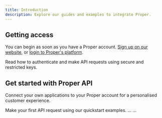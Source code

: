 ```yaml
---
title: Introduction
description: Explore our guides and examples to integrate Proper.
---
```


## Getting access

You can begin as soon as you have a Proper account. [Sign up on our website](https://helloproper.com), or [login to Proper's platform](https://app.helloproper.com).

<CardGroup cols={2}>
  <Card
    title="API keys"
    icon="key"
    href="/apikeys"
  >
    Read how to authenticate and make API requests using secure and restricted keys.
  </Card>
</CardGroup>

## Get started with Proper API

Connect your own applications to your Proper account for a personalised customer experience.

<CardGroup cols={2}>
  <Card
    title="Quickstart"
    icon="rocket"
    href="/quickstart"
  >
    Make your first API request using our quickstart examples.
  </Card>
  <Card
    title="API Rerefence"
    icon="code"
    href="/api-reference"
  >
    ...
  </Card>
  <Card
    title="Webhooks"
    icon="code-compare"
    href="https://mintlify.com/docs/components/accordion"
  >
    ...
  </Card>
</CardGroup>
